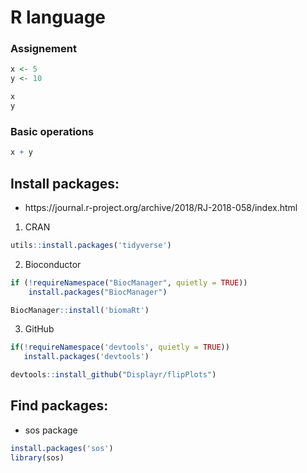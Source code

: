 # R language

### Assignement

```r
x <- 5
y <- 10
```

```r
x
y
```

### Basic operations

```r
x + y
```


## Install packages: 
- https://journal.r-project.org/archive/2018/RJ-2018-058/index.html

1. CRAN
```r
utils::install.packages('tidyverse')
```

2. Bioconductor
```r
if (!requireNamespace("BiocManager", quietly = TRUE))
    install.packages("BiocManager")

BiocManager::install('biomaRt')
```

3. GitHub
```r
if(!requireNamespace('devtools', quietly = TRUE))
   install.packages('devtools')

devtools::install_github("Displayr/flipPlots")
```

## Find packages: 
- sos package
```r
install.packages('sos')
library(sos)
```




